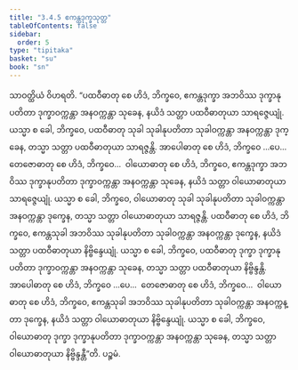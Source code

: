 ```yaml
---
title: "3.4.5 ဧကန္တဒုက္ခသုတ္တ"
tableOfContents: false
sidebar:
  order: 5
type: "tipitaka"
basket: "su"
book: "sn"
---
```



<DynamicBreadcrumb />

<Division number="118" book="sn" e="ch" v="18" p="298">

<Paragraph number="804" book="sn">
သာဝတ္ထိယံ ဝိဟရတိ. “ပထဝီဓာတု စေ ဟိဒံ, ဘိက္ခဝေ, ဧကန္တဒုက္ခာ အဘဝိဿ ဒုက္ခာနုပတိတာ ဒုက္ခာဝက္ကန္တာ အနဝက္ကန္တာ သုခေန, နယိဒံ သတ္တာ ပထဝီဓာတုယာ သာရဇ္ဇေယျုံ. ယသ္မာ စ ခေါ, ဘိက္ခဝေ, ပထဝီဓာတု သုခါ သုခါနုပတိတာ သုခါဝက္ကန္တာ အနဝက္ကန္တာ ဒုက္ခေန, တသ္မာ သတ္တာ ပထဝီဓာတုယာ သာရဇ္ဇန္တိ.
</Paragraph>

<Paragraph number="805" book="sn">
အာပေါဓာတု စေ ဟိဒံ, ဘိက္ခဝေ …ပေ…  တေဇောဓာတု စေ ဟိဒံ, ဘိက္ခဝေ…  ဝါယောဓာတု စေ ဟိဒံ, ဘိက္ခဝေ, ဧကန္တဒုက္ခာ အဘဝိဿ ဒုက္ခာနုပတိတာ ဒုက္ခာဝက္ကန္တာ အနဝက္ကန္တာ သုခေန, နယိဒံ သတ္တာ ဝါယောဓာတုယာ သာရဇ္ဇေယျုံ. ယသ္မာ စ ခေါ, ဘိက္ခဝေ, ဝါယောဓာတု သုခါ သုခါနုပတိတာ သုခါဝက္ကန္တာ အနဝက္ကန္တာ ဒုက္ခေန, တသ္မာ သတ္တာ ဝါယောဓာတုယာ သာရဇ္ဇန္တိ.
</Paragraph>

<Paragraph number="806" book="sn">
ပထဝီဓာတု စေ ဟိဒံ, ဘိက္ခဝေ, ဧကန္တသုခါ အဘဝိဿ သုခါနုပတိတာ သုခါဝက္ကန္တာ အနဝက္ကန္တာ ဒုက္ခေန, နယိဒံ သတ္တာ ပထဝီဓာတုယာ နိဗ္ဗိန္ဒေယျုံ. ယသ္မာ စ ခေါ, ဘိက္ခဝေ, ပထဝီဓာတု ဒုက္ခာ ဒုက္ခာနုပတိတာ ဒုက္ခာဝက္ကန္တာ အနဝက္ကန္တာ သုခေန, တသ္မာ သတ္တာ ပထဝီဓာတုယာ နိဗ္ဗိန္ဒန္တိ.
</Paragraph>

<Paragraph number="807" book="sn">
အာပေါဓာတု စေ ဟိဒံ, ဘိက္ခဝေ …ပေ…  တေဇောဓာတု စေ ဟိဒံ, ဘိက္ခဝေ…  ဝါယောဓာတု စေ ဟိဒံ, ဘိက္ခဝေ, ဧကန္တသုခါ အဘဝိဿ သုခါနုပတိတာ သုခါဝက္ကန္တာ အနဝက္ကန္တာ ဒုက္ခေန, နယိဒံ သတ္တာ ဝါယောဓာတုယာ နိဗ္ဗိန္ဒေယျုံ. ယသ္မာ စ ခေါ, ဘိက္ခဝေ, ဝါယောဓာတု ဒုက္ခာ ဒုက္ခာနုပတိတာ ဒုက္ခာဝက္ကန္တာ အနဝက္ကန္တာ သုခေန, တသ္မာ သတ္တာ ဝါယောဓာတုယာ နိဗ္ဗိန္ဒန္တီ”တိ.

</Paragraph>
</Division>

<Paragraph number="808" type="center" book="sn">
ပဉ္စမံ.
</Paragraph>